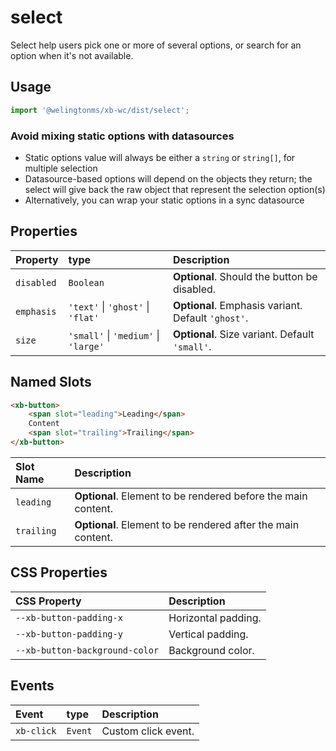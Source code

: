 
# select

Select help users pick one or more of several options, or search for an option when it's not available.

## Usage

```jsx
import '@welingtonms/xb-wc/dist/select';
```

### Avoid mixing static options with datasources

- Static options value will always be either a `string` or `string[]`, for multiple selection
- Datasource-based options will depend on the objects they return; the select will give back the raw object that represent the selection option(s)
- Alternatively, you can wrap your static options in a sync datasource

## Properties

| Property   | type                                         | Description                                        |
| :--------- | :------------------------------------------- | :------------------------------------------------- |
| `disabled` | `Boolean`                                    | **Optional**. Should the button be disabled.       |
| `emphasis` | `'text'` &#124; `'ghost'` &#124; `'flat'`    | **Optional**. Emphasis variant. Default `'ghost'`. |
| `size`     | `'small'` &#124; `'medium'` &#124; `'large'` | **Optional**. Size variant. Default `'small'`.     |

## Named Slots

```html
<xb-button>
	<span slot="leading">Leading</span>
	Content
	<span slot="trailing">Trailing</span>
</xb-button>
```

| Slot Name  | Description                                                   |
| :--------- | :------------------------------------------------------------ |
| `leading`  | **Optional**. Element to be rendered before the main content. |
| `trailing` | **Optional**. Element to be rendered after the main content.  |

## CSS Properties

| CSS Property                   | Description         |
| :----------------------------- | :------------------ |
| `--xb-button-padding-x`        | Horizontal padding. |
| `--xb-button-padding-y`        | Vertical padding.   |
| `--xb-button-background-color` | Background color.   |

## Events

| Event      | type    | Description         |
| :--------- | :------ | :------------------ |
| `xb-click` | `Event` | Custom click event. |
